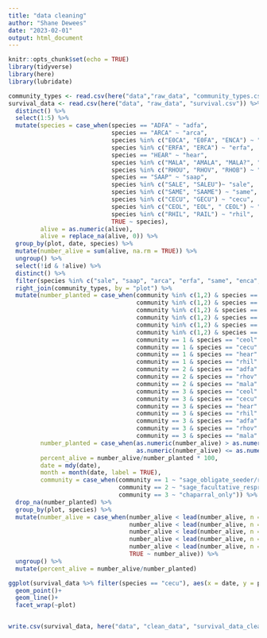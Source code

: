 ```yaml
---
title: "data cleaning"
author: "Shane Dewees"
date: "2023-02-01"
output: html_document
---
```


```r
knitr::opts_chunk$set(echo = TRUE)
library(tidyverse)
library(here)
library(lubridate)
```

```r
community_types <- read.csv(here("data","raw_data", "community_types.csv"))
survival_data <- read.csv(here("data", "raw_data", "survival.csv")) %>% 
  distinct() %>%  
  select(1:5) %>% 
  mutate(species = case_when(species == "ADFA" ~ "adfa", 
                             species == "ARCA" ~ "arca",
                             species %in% c("E0CA", "E0FA", "ENCA") ~ "enca",
                             species %in% c("ERFA", "ERCA") ~ "erfa",
                             species == "HEAR" ~ "hear",
                             species %in% c("MALA", "AMALA", "MALA?", "MELA") ~ "mala",
                             species %in% c("RHOU", "RHOV", "RHOB") ~ "rhov",
                             species == "SAAP" ~ "saap",
                             species %in% c("SALE", "SALEU")~ "sale",
                             species %in% c("SAME", "SAAME") ~ "same",
                             species %in% c("CECU", "GECU") ~ "cecu",
                             species %in% c("CEOL", "EOL", " CEOL") ~ "ceol",
                             species %in% c("RHIL", "RAIL") ~ "rhil",
                             TRUE ~ species),
         alive = as.numeric(alive),
         alive = replace_na(alive, 0)) %>% 
  group_by(plot, date, species) %>%  
  mutate(number_alive = sum(alive, na.rm = TRUE)) %>% 
  ungroup() %>% 
  select(!id & !alive) %>% 
  distinct() %>% 
  filter(species %in% c("sale", "saap", "arca", "erfa", "same", "enca", "adfa", "rhov", "mala", "ceol", "cecu", "rhil", "hear")) %>% 
  right_join(community_types, by = "plot") %>% 
  mutate(number_planted = case_when(community %in% c(1,2) & species == "sale" ~ 10,
                                    community %in% c(1,2) & species == "saap" ~ 10,
                                    community %in% c(1,2) & species == "arca" ~ 10,
                                    community %in% c(1,2) & species == "erfa" ~ 7,
                                    community %in% c(1,2) & species == "same" ~ 7,
                                    community %in% c(1,2) & species == "enca" ~ 10,
                                    community == 1 & species == "ceol" ~ 7,
                                    community == 1 & species == "cecu" ~ 5,
                                    community == 1 & species == "hear" ~ 7,
                                    community == 1 & species == "rhil" ~ 7,
                                    community == 2 & species == "adfa" ~ 9,
                                    community == 2 & species == "rhov" ~ 9,
                                    community == 2 & species == "mala" ~ 8,
                                    community == 3 & species == "ceol" ~ 13,
                                    community == 3 & species == "cecu" ~ 5,
                                    community == 3 & species == "hear" ~ 12,
                                    community == 3 & species == "rhil" ~ 12,
                                    community == 3 & species == "adfa" ~ 13,
                                    community == 3 & species == "rhov" ~ 13,
                                    community == 3 & species == "mala" ~ 12),
         number_planted = case_when(as.numeric(number_alive) > as.numeric(number_planted) ~ as.numeric(number_alive),
                                    as.numeric(number_alive) <= as.numeric(number_planted) ~ as.numeric(number_planted)),
         percent_alive = number_alive/number_planted * 100,
         date = mdy(date),
         month = month(date, label = TRUE),
         community = case_when(community == 1 ~ "sage_obligate_seeder/resprouter",
                               community == 2 ~ "sage_facultative_resprouter",
                               community == 3 ~ "chaparral_only")) %>% 
  drop_na(number_planted) %>% 
  group_by(plot, species) %>% 
  mutate(number_alive = case_when(number_alive < lead(number_alive, n = 5, order_by = month) ~ lead(number_alive, n = 5, order_by = month),
                                  number_alive < lead(number_alive, n = 4, order_by = month) ~ lead(number_alive, n = 4, order_by = month),
                                  number_alive < lead(number_alive, n = 3, order_by = month) ~ lead(number_alive, n = 3, order_by = month),
                                  number_alive < lead(number_alive, n = 2, order_by = month) ~ lead(number_alive, n = 2, order_by = month),
                                  number_alive < lead(number_alive, n = 1, order_by = month) ~ lead(number_alive, n = 1, order_by = month),
                                  TRUE ~ number_alive)) %>% 
  ungroup() %>% 
  mutate(percent_alive = number_alive/number_planted)

ggplot(survival_data %>% filter(species == "cecu"), aes(x = date, y = percent_alive))+
  geom_point()+
  geom_line()+
  facet_wrap(~plot)


write.csv(survival_data, here("data", "clean_data", "survival_data_clean.csv"))

```


